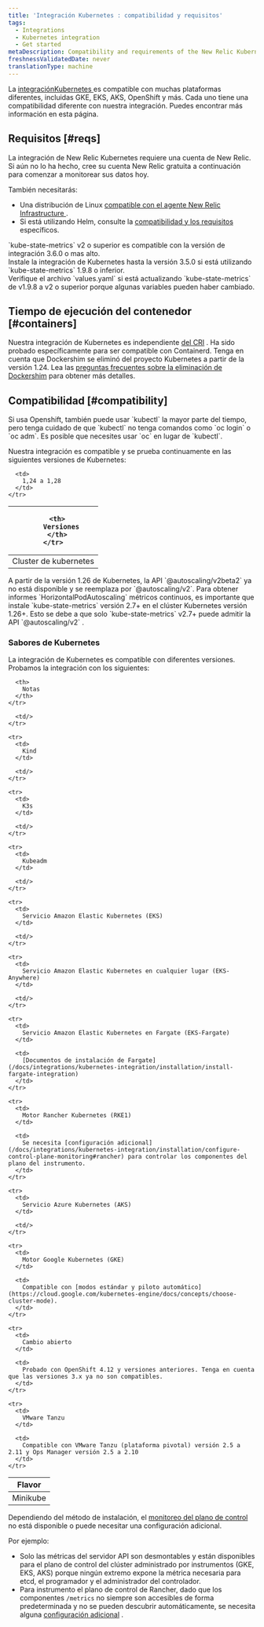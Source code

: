 ```yaml
---
title: 'Integración Kubernetes : compatibilidad y requisitos'
tags:
  - Integrations
  - Kubernetes integration
  - Get started
metaDescription: Compatibility and requirements of the New Relic Kubernetes integration.
freshnessValidatedDate: never
translationType: machine
---
```


La [integraciónKubernetes ](/docs/integrations/kubernetes-integration/get-started/introduction-kubernetes-integration)es compatible con muchas plataformas diferentes, incluidas GKE, EKS, AKS, OpenShift y más. Cada uno tiene una compatibilidad diferente con nuestra integración. Puedes encontrar más información en esta página.

## Requisitos [#reqs]

La integración de New Relic Kubernetes requiere una cuenta de New Relic. Si aún no lo ha hecho, cree su cuenta New Relic gratuita a continuación para comenzar a monitorear sus datos hoy.

También necesitarás:

* Una distribución de Linux [compatible con el agente New Relic Infrastructure ](/docs/infrastructure/new-relic-infrastructure/getting-started/compatibility-requirements-new-relic-infrastructure#operating-systems).
* Si está utilizando Helm, consulte la [compatibilidad y los requisitos](/docs/kubernetes-pixie/kubernetes-integration/installation/install-kubernetes-integration-using-helm/#compatibility) específicos.

<Callout variant="important">
  `kube-state-metrics` v2 o superior es compatible con la versión de integración 3.6.0 o mas alto. <br/>Instale la integración de Kubernetes hasta la versión 3.5.0 si está utilizando `kube-state-metrics` 1.9.8 o inferior. <br/>Verifique el archivo `values.yaml` si está actualizando `kube-state-metrics` de v1.9.8 a v2 o superior porque algunas variables pueden haber cambiado.
</Callout>

## Tiempo de ejecución del contenedor [#containers]

Nuestra integración de Kubernetes es independiente [del CRI](https://kubernetes.io/docs/concepts/architecture/cri) . Ha sido probado específicamente para ser compatible con Containerd. Tenga en cuenta que Dockershim se eliminó del proyecto Kubernetes a partir de la versión 1.24. Lea las [preguntas frecuentes sobre la eliminación de Dockershim](https://kubernetes.io/blog/2022/02/17/dockershim-faq/) para obtener más detalles.

## Compatibilidad [#compatibility]

<Callout variant="important">
  Si usa Openshift, también puede usar `kubectl` la mayor parte del tiempo, pero tenga cuidado de que `kubectl` no tenga comandos como `oc login` o `oc adm`. Es posible que necesites usar `oc` en lugar de `kubectl`.
</Callout>

Nuestra integración es compatible y se prueba continuamente en las siguientes versiones de Kubernetes:

<table>
  <thead>
    <tr>
      <th style={{ width: "300px" }}/>

      <th>
        Versiones
      </th>
    </tr>
  </thead>

  <tbody>
    <tr>
      <td>
        Cluster de kubernetes
      </td>

      <td>
        1,24 a 1,28
      </td>
    </tr>
  </tbody>
</table>

<Callout variant="important">
  A partir de la versión 1.26 de Kubernetes, la API `@autoscaling/v2beta2` ya no está disponible y se reemplaza por `@autoscaling/v2`. Para obtener informes `HorizontalPodAutoscaling` métricos continuos, es importante que instale `kube-state-metrics` versión 2.7+ en el clúster Kubernetes versión 1.26+. Esto se debe a que solo `kube-state-metrics` v2.7+ puede admitir la API `@autoscaling/v2` .
</Callout>

### Sabores de Kubernetes

La integración de Kubernetes es compatible con diferentes versiones. Probamos la integración con los siguientes:

<table>
  <thead>
    <tr>
      <th style={{ width: "300px" }}>
        Flavor
      </th>

      <th>
        Notas
      </th>
    </tr>
  </thead>

  <tbody>
    <tr>
      <td>
        Minikube
      </td>

      <td/>
    </tr>

    <tr>
      <td>
        Kind
      </td>

      <td/>
    </tr>

    <tr>
      <td>
        K3s
      </td>

      <td/>
    </tr>

    <tr>
      <td>
        Kubeadm
      </td>

      <td/>
    </tr>

    <tr>
      <td>
        Servicio Amazon Elastic Kubernetes (EKS)
      </td>

      <td/>
    </tr>

    <tr>
      <td>
        Servicio Amazon Elastic Kubernetes en cualquier lugar (EKS-Anywhere)
      </td>

      <td/>
    </tr>

    <tr>
      <td>
        Servicio Amazon Elastic Kubernetes en Fargate (EKS-Fargate)
      </td>

      <td>
        [Documentos de instalación de Fargate](/docs/integrations/kubernetes-integration/installation/install-fargate-integration)
      </td>
    </tr>

    <tr>
      <td>
        Motor Rancher Kubernetes (RKE1)
      </td>

      <td>
        Se necesita [configuración adicional](/docs/integrations/kubernetes-integration/installation/configure-control-plane-monitoring#rancher) para controlar los componentes del plano del instrumento.
      </td>
    </tr>

    <tr>
      <td>
        Servicio Azure Kubernetes (AKS)
      </td>

      <td/>
    </tr>

    <tr>
      <td>
        Motor Google Kubernetes (GKE)
      </td>

      <td>
        Compatible con [modos estándar y piloto automático](https://cloud.google.com/kubernetes-engine/docs/concepts/choose-cluster-mode).
      </td>
    </tr>

    <tr>
      <td>
        Cambio abierto
      </td>

      <td>
        Probado con OpenShift 4.12 y versiones anteriores. Tenga en cuenta que las versiones 3.x ya no son compatibles.
      </td>
    </tr>

    <tr>
      <td>
        VMware Tanzu
      </td>

      <td>
        Compatible con VMware Tanzu (plataforma pivotal) versión 2.5 a 2.11 y Ops Manager versión 2.5 a 2.10
      </td>
    </tr>
  </tbody>
</table>

Dependiendo del método de instalación, el [monitoreo del plano de control](/docs/integrations/kubernetes-integration/installation/configure-control-plane-monitoring) no está disponible o puede necesitar una configuración adicional.

Por ejemplo:

* Solo las métricas del servidor API son desmontables y están disponibles para el plano de control del clúster administrado por instrumentos (GKE, EKS, AKS) porque ningún extremo expone la métrica necesaria para etcd, el programador y el administrador del controlador.
* Para instrumento el plano de control de Rancher, dado que los componentes `/metrics` no siempre son accesibles de forma predeterminada y no se pueden descubrir automáticamente, se necesita alguna [configuración adicional](/docs/integrations/kubernetes-integration/installation/configure-control-plane-monitoring#rancher) .